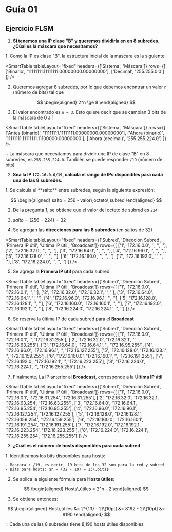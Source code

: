 # Guía 01

## Ejercicio FLSM

1. **Si tenemos una IP clase "B" y queremos dividirla en en 8 subredes. ¿Cúal es la máscara que necesitamos?**

<Solution>
1. Como la IP es clase "B", la estructura inicial de la máscara es la siguiente:

<SmartTable
	tableLayout="fixed"
	headers={['Sistema', 'Máscara']}
	rows={[
		['Binario', '11111111.11111111.00000000.00000000'],
		['Decimal', '255.255.0.0']
	]}
/>

2. Queremos agregar 8 subredes, por lo que debemos encontrar un valor `n` (número de bits) tal que

$$
\begin{aligned}
    2^n \ge 8
\end{aligned}
$$

3. El valor encontrado es `n = 3`. Esto quiere decir que se cambian 3 bits de la máscara de 0 a 1

<SmartTable
	tableLayout="fixed"
	headers={['Sistema', 'Máscara']}
	rows={[
		['Antes (binario)', '11111111.11111111.00000000.00000000'],
		['Ahora (binario)', '11111111.11111111.11100000.00000000'],
		['Ahora (decimal)', '255.255.224.0']
	]}
/>

$\therefore$ La máscara que necesitamos para dividir una IP de clase "B" en 8 subredes, es `255.255.224.0`. También se puede responder `/19` (número de bits)
</Solution>

2. **Sea la IP `172.16.0.0/19`, calcula el rango de IPs disponibles para cada una de las 8 subredes.**

<Solution>
1. Se calcula el **salto** entre subredes, según la siguiente expresión:

$$
\begin{aligned}
    salto = 256 - valor\,octeto\,subred
\end{aligned}
$$

2. De la pregunta 1, se obtiene que el valor del octeto de subred es `224`

3. $salto = (256-224) = 32$

4. Se agregan las **direcciones para las 8 subredes** (en saltos de 32)

<SmartTable
	tableLayout="fixed"
	headers={['Subred', 'Dirección Subred', 'Primera IP útil', 'Última IP útil', 'Broadcast']}
	rows={[
		['1', '172.16.0.0', '', '', ''],
		['2', '172.16.32.0', '', '', ''],
		['3', '172.16.64.0', '', '', ''],
		['4', '172.16.96.0', '', '', ''],
		['5', '172.16.128.0', '', '', ''],
		['6', '172.16.160.0', '', '', ''],
		['7', '172.16.192.0', '', '', ''],
		['8', '172.16.224.0', '', '', '']
	]}
/>
    
5. Se agrega la **Primera IP útil** para cada subred

<SmartTable
	tableLayout="fixed"
	headers={['Subred', 'Dirección Subred', 'Primera IP útil', 'Última IP útil', 'Broadcast']}
	rows={[
		['1', '172.16.0.0', '172.16.0.1', '', ''],
		['2', '172.16.32.0', '172.16.32.1', '', ''],
		['3', '172.16.64.0', '172.16.64.1', '', ''],
		['4', '172.16.96.0', '172.16.96.1', '', ''],
		['5', '172.16.128.0', '172.16.128.1', '', ''],
		['6', '172.16.160.0', '172.16.160.1', '', ''],
		['7', '172.16.192.0', '172.16.192.1', '', ''],
		['8', '172.16.224.0', '172.16.224.1', '', '']
	]}
/>

6. Se reserva la última IP de cada subred para el **Broadcast**

<SmartTable
	tableLayout="fixed"
	headers={['Subred', 'Dirección Subred', 'Primera IP útil', 'Última IP útil', 'Broadcast']}
	rows={[
		['1', '172.16.0.0', '172.16.0.1', '', '172.16.31.255'],
		['2', '172.16.32.0', '172.16.32.1', '', '172.16.63.255'],
		['3', '172.16.64.0', '172.16.64.1', '', '172.16.95.255'],
		['4', '172.16.96.0', '172.16.96.1', '', '172.16.127.255'],
		['5', '172.16.128.0', '172.16.128.1', '', '172.16.159.255'],
		['6', '172.16.160.0', '172.16.160.1', '', '172.16.191.255'],
		['7', '172.16.192.0', '172.16.192.1', '', '172.16.223.255'],
		['8', '172.16.224.0', '172.16.224.1', '', '172.16.255.255']
	]}
/>

7. Finalmente, La IP anterior al **Broadcast**, corresponde a la **Última IP útil**

<SmartTable
	tableLayout="fixed"
	headers={['Subred', 'Dirección Subred', 'Primera IP útil', 'Última IP útil', 'Broadcast']}
	rows={[
		['1', '172.16.0.0', '172.16.0.1', '172.16.31.254', '172.16.31.255'],
		['2', '172.16.32.0', '172.16.32.1', '172.16.63.254', '172.16.63.255'],
		['3', '172.16.64.0', '172.16.64.1', '172.16.95.254', '172.16.95.255'],
		['4', '172.16.96.0', '172.16.96.1', '172.16.127.254', '172.16.127.255'],
		['5', '172.16.128.0', '172.16.128.1', '172.16.159.254', '172.16.159.255'],
		['6', '172.16.160.0', '172.16.160.1', '172.16.191.254', '172.16.191.255'],
		['7', '172.16.192.0', '172.16.192.1', '172.16.223.254', '172.16.223.255'],
		['8', '172.16.224.0', '172.16.224.1', '172.16.255.254', '172.16.255.255']
	]}
/>
</Solution>

3. **¿Cuál es el número de hosts disponibles para cada subred**

<Solution>
1. Identificamos los bits disponibles para hosts:

    - Mascara : /19, es decir, 19 bits de los 32 son para la red y subred
    - Bits para hosts: $n = (32 - 19) = 13\,bits$ 

2. Se aplica la siguiente fórmula para **Hosts útiles**:

$$
\begin{aligned}
    Hosts\,útiles = 2^n - 2
\end{aligned}
$$

3. Se obtiene entonces:

$$
\begin{aligned}
    Host\,útiles &= 2^{13} - 2\\[10pt]
    &= 8192 - 2\\[10pt]
    &= 8190
\end{aligned}
$$

$\therefore$ Cada una de las 8 subredes tiene 8,190 hosts útiles disponibles
</Solution>